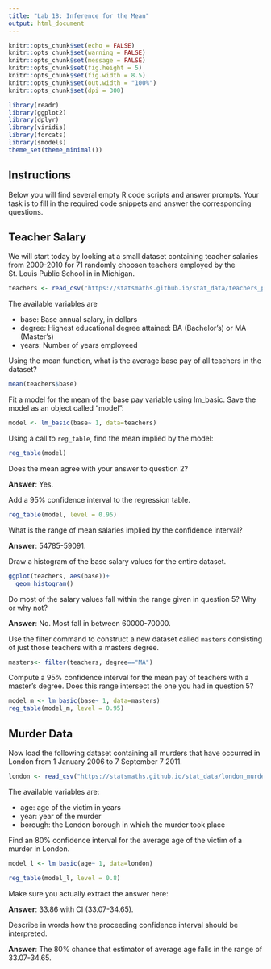 ---
title: "Lab 18: Inference for the Mean"
output: html_document
---

```{r setup, include=FALSE}
knitr::opts_chunk$set(echo = FALSE)
knitr::opts_chunk$set(warning = FALSE)
knitr::opts_chunk$set(message = FALSE)
knitr::opts_chunk$set(fig.height = 5)
knitr::opts_chunk$set(fig.width = 8.5)
knitr::opts_chunk$set(out.width = "100%")
knitr::opts_chunk$set(dpi = 300)

library(readr)
library(ggplot2)
library(dplyr)
library(viridis)
library(forcats)
library(smodels)
theme_set(theme_minimal())
```

## Instructions

Below you will find several empty R code scripts and answer prompts. Your task
is to fill in the required code snippets and answer the corresponding
questions.

## Teacher Salary

We will start today by looking at a small dataset containing teacher
salaries from 2009-2010 for 71 randomly choosen teachers employed by the
St. Louis Public School in in Michigan.

```{r}
teachers <- read_csv("https://statsmaths.github.io/stat_data/teachers_pay.csv")
```

The available variables are

- base: Base annual salary, in dollars
- degree: Highest educational degree attained: BA (Bachelor's) or MA (Master's)
- years: Number of years employeed

Using the mean function, what is the average base pay of all teachers
in the dataset?

```{r}
mean(teachers$base)
```

Fit a model for the mean of the base pay variable using lm_basic. Save
the model as an object called "model":

```{r}
model <- lm_basic(base~ 1, data=teachers)

```

Using a call to `reg_table`, find the mean implied by the model:

```{r}
reg_table(model)
```

Does the mean agree with your answer to question 2?

**Answer**: Yes.

Add a 95% confidence interval to the regression table.

```{r}
reg_table(model, level = 0.95)
```

What is the range of mean salaries implied by the confidence interval?

**Answer**: 54785-59091.

Draw a histogram of the base salary values for the entire dataset.

```{r}
ggplot(teachers, aes(base))+
  geom_histogram()
```

Do most of the salary values fall within the range given in question 5? Why
or why not?

**Answer**: No. Most fall in between 60000-70000. 

Use the filter command to construct a new dataset called `masters` consisting
of just those teachers with a masters degree.

```{r}
masters<- filter(teachers, degree=="MA")
```

Compute a 95% confidence interval for the mean pay of teachers with a master's
degree. Does this range intersect the one you had in question 5?

```{r}
model_m <- lm_basic(base~ 1, data=masters)
reg_table(model_m, level = 0.95)
```

## Murder Data

Now load the following dataset containing all murders that have occurred in
London from 1 January 2006 to 7 September 7 2011.

```{r}
london <- read_csv("https://statsmaths.github.io/stat_data/london_murders.csv")
```

The available variables are:

- age: age of the victim in years
- year: year of the murder
- borough: the London borough in which the murder took place

Find an 80% confidence interval for the average age of the victim of a
murder in London.

```{r}
model_l <- lm_basic(age~ 1, data=london)

reg_table(model_l, level = 0.8)
```

Make sure you actually extract the answer here:

**Answer**: 33.86 with CI (33.07-34.65).

Describe in words how the proceeding confidence interval should be
interpreted.

**Answer**: The 80% chance that estimator of average age falls in the range of 33.07-34.65.








